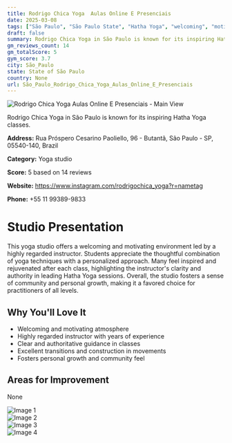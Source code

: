 ```yaml
---
title: Rodrigo Chica Yoga  Aulas Online E Presenciais
date: 2025-03-08
tags: ["São Paulo", "São Paulo State", "Hatha Yoga", "welcoming", "motivating", "São Paulo"]  
draft: false
summary: Rodrigo Chica Yoga in São Paulo is known for its inspiring Hatha Yoga classes.
gm_reviews_count: 14
gm_totalScore: 5
gym_score: 3.7
city: São_Paulo
state: State of São Paulo
country: None
url: São_Paulo_Rodrigo_Chica_Yoga_Aulas_Online_E_Presenciais
---
```


<div className="aspect-[16/9] relative my-8">
  <img 
    src="https://lh5.googleusercontent.com/p/AF1QipNRH0gI0xM9-oTLopkfiS9VIpR7IXgQ-Zn5m-ZO=w1920-h1080-k-no"
    alt="Rodrigo Chica Yoga  Aulas Online E Presenciais - Main View"
    className="object-cover absolute inset-0 w-full h-full rounded-lg"
  />
</div>

Rodrigo Chica Yoga in São Paulo is known for its inspiring Hatha Yoga classes.

**Address:** Rua Próspero Cesarino Paoliello, 96 - Butantã, São Paulo - SP, 05540-140, Brazil

**Category:** Yoga studio

**Score:** 5 based on 14 reviews

**Website:** https://www.instagram.com/rodrigochica_yoga?r=nametag

**Phone:** +55 11 99389-9833

# Studio Presentation

This yoga studio offers a welcoming and motivating environment led by a highly regarded instructor. 
Students appreciate the thoughtful combination of yoga techniques with a personalized approach. 
Many feel inspired and rejuvenated after each class, highlighting the instructor's clarity and authority in leading Hatha Yoga sessions. 
Overall, the studio fosters a sense of community and personal growth, making it a favored choice for practitioners of all levels.

## Why You'll Love It

- Welcoming and motivating atmosphere
- Highly regarded instructor with years of experience
- Clear and authoritative guidance in classes
- Excellent transitions and construction in movements
- Fosters personal growth and community feel

## Areas for Improvement

None

<div className="grid grid-cols-1 xl:grid-cols-2 gap-4 my-8">
<div className="aspect-[4/3] relative"><img src="https://lh3.googleusercontent.com/p/AF1QipMzYKjNxjC8Mqtxm6-Nnn2xaenb7MIIcVd0Qis-=w1920-h1080-k-no" alt="Image 1" className="object-cover absolute inset-0 w-full h-full rounded-lg" /></div>
<div className="aspect-[4/3] relative"><img src="https://lh5.googleusercontent.com/p/AF1QipOcgWEhZgGqCaGUcJ11u19vBYVQQTADFuS2lXis=w1920-h1080-k-no" alt="Image 2" className="object-cover absolute inset-0 w-full h-full rounded-lg" /></div>
<div className="aspect-[4/3] relative"><img src="https://lh5.googleusercontent.com/p/AF1QipMg7-QNTqiaipcPf-pH_HMNOCXjp0nM5nwXNiU_=w1920-h1080-k-no" alt="Image 3" className="object-cover absolute inset-0 w-full h-full rounded-lg" /></div>
<div className="aspect-[4/3] relative"><img src="https://lh5.googleusercontent.com/p/AF1QipNjt7pkgmhrhlNg9z-axEZ1k6iHOHliodJc9l5E=w1920-h1080-k-no" alt="Image 4" className="object-cover absolute inset-0 w-full h-full rounded-lg" /></div>
</div>